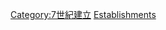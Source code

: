 {{EstablishmentsInDecade|6|60|7}}
{{Commons cat|660s establishments}}

[[Category:7世紀建立|Category:7世紀建立]]
[[Category:660年代|Establishments]]